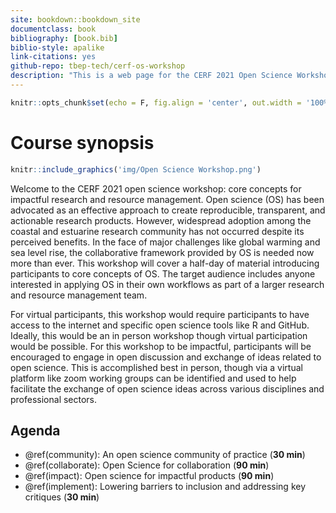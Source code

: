 ```yaml
--- 
site: bookdown::bookdown_site
documentclass: book
bibliography: [book.bib]
biblio-style: apalike
link-citations: yes
github-repo: tbep-tech/cerf-os-workshop
description: "This is a web page for the CERF 2021 Open Science Workshop"
---
```


```r
knitr::opts_chunk$set(echo = F, fig.align = 'center', out.width = '100%')
```

# Course synopsis {-}

```r
knitr::include_graphics('img/Open Science Workshop.png')
```
 
Welcome to the CERF 2021 open science workshop: core concepts for impactful research and resource management. Open science (OS) has been advocated as an effective approach to create reproducible, transparent, and actionable research products. However, widespread adoption among the coastal and estuarine research community has not occurred despite its perceived benefits. In the face of major challenges like global warming and sea level rise, the collaborative framework provided by OS is needed now more than ever. This workshop will cover a half-day of material introducing participants to core concepts of OS. The target audience includes anyone interested in applying OS in their own workflows as part of a larger research and resource management team.

For virtual participants, this workshop would require participants to have access to the internet and specific open science tools like R and GitHub. Ideally, this would be an in person workshop though virtual participation would be possible. For this workshop to be impactful, participants will be encouraged to engage in open discussion and exchange of ideas related to open science. This is accomplished best in person, though via a virtual platform like zoom working groups can be identified and used to help facilitate the exchange of open science ideas across various disciplines and professional sectors.

## Agenda {-}

* \@ref(community): An open science community of practice (__30 min__)
* \@ref(collaborate): Open Science for collaboration (__90 min__)
* \@ref(impact): Open science for impactful products (__90 min__)
* \@ref(implement): Lowering barriers to inclusion and addressing key critiques (__30 min__)

